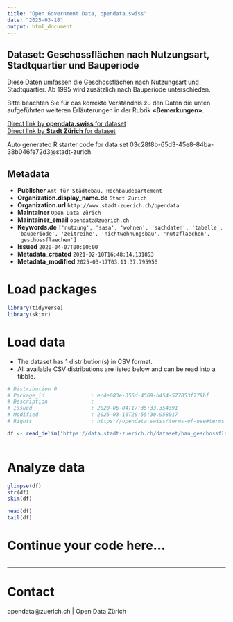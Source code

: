 ```yaml
---
title: "Open Government Data, opendata.swiss"
date: "2025-03-18"
output: html_document
---
```


## Dataset: Geschossflächen nach Nutzungsart, Stadtquartier und Bauperiode


Diese Daten umfassen die Geschossflächen nach Nutzungsart und Stadtquartier. Ab 1995 wird zusätzlich nach Bauperiode unterschieden.

Bitte beachten Sie für das korrekte Verständnis zu den Daten die unten aufgeführten weiteren Erläuterungen in der Rubrik **«Bemerkungen»**.




[Direct link by **opendata.swiss** for dataset](https://opendata.swiss/de/dataset/geschossflachen-nach-nutzungsarten-stadtquartier-und-bauperiode-seit-19701)<br>
[Direct link by **Stadt Zürich** for dataset](https://data.stadt-zuerich.ch/dataset/bau_geschossflaeche_nutzungsart_quartier_bp_seit1970_od5231)

Auto generated R starter code for data set 03c28f8b-65d3-45e8-84ba-38b046fe72d3@stadt-zurich.

## Metadata

- **Publisher** `Amt für Städtebau, Hochbaudepartement`
- **Organization.display_name.de** `Stadt Zürich`
- **Organization.url** `http://www.stadt-zuerich.ch/opendata`
- **Maintainer** `Open Data Zürich`
- **Maintainer_email** `opendata@zuerich.ch`
- **Keywords.de** `['nutzung', 'sasa', 'wohnen', 'sachdaten', 'tabelle', 'bauperiode', 'zeitreihe', 'nichtwohnungsbau', 'nutzflaechen', 'geschossflaechen']`
- **Issued** `2020-04-07T00:00:00`
- **Metadata_created** `2021-02-10T16:48:14.131853`
- **Metadata_modified** `2025-03-17T03:11:37.795956`


# Load packages

```r

library(tidyverse)
library(skimr)

```

# Load data

-   The dataset has 1 distribution(s) in CSV format.
-   All available CSV distributions are listed below and can be read into a tibble.

```r

# Distribution 0
# Package_id               : ec4e083e-356d-4569-b454-577053f779bf
# Description              : 
# Issued                   : 2020-06-04T17:35:33.354391
# Modified                 : 2025-03-16T20:55:30.958017
# Rights                   : https://opendata.swiss/terms-of-use#terms_open

df <- read_delim('https://data.stadt-zuerich.ch/dataset/bau_geschossflaeche_nutzungsart_quartier_bp_seit1970_od5231/download/BAU523OD5231.csv')



```

# Analyze data

```r

glimpse(df)
str(df)
skim(df)

head(df)
tail(df)

```

# Continue your code here...

```r

```

------------------------------------------------------------------------

# Contact

opendata@zuerich.ch | Open Data Zürich
